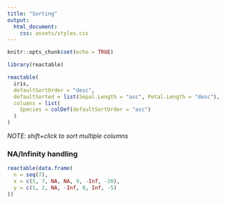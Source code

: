 ```yaml
---
title: "Sorting"
output:
  html_document:
    css: assets/styles.css
---
```


```r
knitr::opts_chunk$set(echo = TRUE)
```

```r
library(reactable)

reactable(
  iris, 
  defaultSortOrder = "desc",
  defaultSorted = list(Sepal.Length = "asc", Petal.Length = "desc"),
  columns = list(
    Species = colDef(defaultSortOrder = "asc")
  )
)
```

*NOTE: shift+click to sort multiple columns*

### NA/Infinity handling

```r
reactable(data.frame(
  n = seq(7),
  x = c(5, 7, NA, NA, 9, -Inf, -20),
  y = c(1, 2, NA, -Inf, 0, Inf, -5)
))
```
